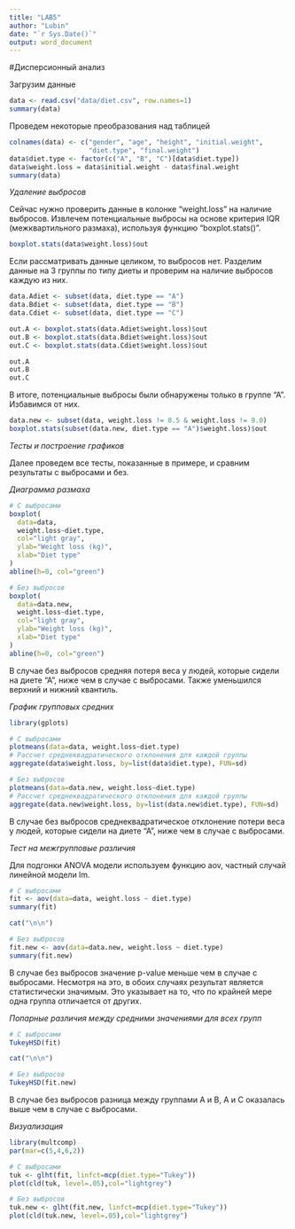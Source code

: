 ```yaml
---
title: "LAB5"
author: "Lubin"
date: "`r Sys.Date()`"
output: word_document
---
```


#Дисперсионный анализ

Загрузим данные

```r
data <- read.csv("data/diet.csv", row.names=1)
summary(data)
```

Проведем некоторые преобразования над таблицей

```r
colnames(data) <- c("gender", "age", "height", "initial.weight", 
                    "diet.type", "final.weight")
data$diet.type <- factor(c("A", "B", "C")[data$diet.type])
data$weight.loss = data$initial.weight - data$final.weight
summary(data)
```

*Удаление выбросов*

Сейчас нужно проверить данные в колонке "weight.loss" на наличие выбросов. Извлечем потенциальные выбросы на основе критерия IQR (межквартильного размаха), используя функцию "boxplot.stats()".

```r
boxplot.stats(data$weight.loss)$out
```

Если рассматривать данные целиком, то выбросов нет. Разделим данные на 3 группы по типу диеты и проверим на наличие выбросов каждую из них.

```r
data.Adiet <- subset(data, diet.type == "A")
data.Bdiet <- subset(data, diet.type == "B")
data.Cdiet <- subset(data, diet.type == "C")

out.A <- boxplot.stats(data.Adiet$weight.loss)$out
out.B <- boxplot.stats(data.Bdiet$weight.loss)$out
out.C <- boxplot.stats(data.Cdiet$weight.loss)$out

out.A
out.B
out.C
```

В итоге, потенциальные выбросы были обнаружены только в группе "А". Избавимся от них.

```r
data.new <- subset(data, weight.loss != 8.5 & weight.loss != 9.0)
boxplot.stats(subset(data.new, diet.type == "A")$weight.loss)$out
```
*Тесты и построение графиков*

Далее проведем все тесты, показанные в примере, и сравним результаты с выбросами и без.

*Диаграмма размаха*
```r
# С выбросами
boxplot(
  data=data,
  weight.loss~diet.type,
  col="light gray",
  ylab="Weight loss (kg)",
  xlab="Diet type"
)
abline(h=0, col="green")

# Без выбросов
boxplot(
  data=data.new,
  weight.loss~diet.type,
  col="light gray",
  ylab="Weight loss (kg)",
  xlab="Diet type"
)
abline(h=0, col="green")
```
В случае без выбросов средняя потеря веса у людей, которые сидели на диете "А", ниже чем в случае с выбросами. Также уменьшился верхний и нижний квантиль.

*График групповых средних*

```r
library(gplots)

# С выбросами
plotmeans(data=data, weight.loss~diet.type)
# Рассчет среднеквадратического отклонения для каждой группы
aggregate(data$weight.loss, by=list(data$diet.type), FUN=sd)

# Без выбросов
plotmeans(data=data.new, weight.loss~diet.type)
# Рассчет среднеквадратического отклонения для каждой группы
aggregate(data.new$weight.loss, by=list(data.new$diet.type), FUN=sd)
```
В случае без выбросов среднеквадратическое отклонение потери веса у людей, которые сидели на диете "А", ниже чем в случае с выбросами.

*Тест на межгрупповые различия*

Для подгонки ANOVA модели используем функцию aov, частный случай линейной модели lm.

```r
# С выбросами
fit <- aov(data=data, weight.loss ~ diet.type)
summary(fit)

cat("\n\n")

# Без выбросов
fit.new <- aov(data=data.new, weight.loss ~ diet.type)
summary(fit.new)
```
В случае без выбросов значение p-value меньше чем в случае с выбросами. Несмотря на это, в обоих случаях результат является статистически значимым. Это указывает на то, что по крайней мере одна группа отличается от других.

*Попарные различия между средними значениями для всех групп*

```r
# C выбросами
TukeyHSD(fit)

cat("\n\n")

# Без выбросов
TukeyHSD(fit.new)
```
В случае без выбросов разница между группами A и B, A и С оказалась выше чем в случае с выбросами.

*Визуализация*

```r
library(multcomp)
par(mar=c(5,4,6,2))

# C выбросами
tuk <- glht(fit, linfct=mcp(diet.type="Tukey"))
plot(cld(tuk, level=.05),col="lightgrey")

# Без выбросов
tuk.new <- glht(fit.new, linfct=mcp(diet.type="Tukey"))
plot(cld(tuk.new, level=.05),col="lightgrey")
```














